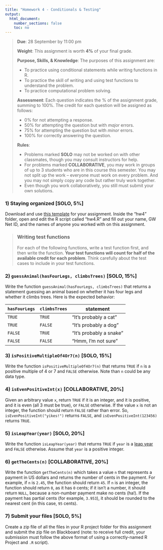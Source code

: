 ```yaml
---
title: "Homework 4 - Conditionals & Testing"
output:
  html_document:
    number_sections: false
    toc: no
---
```


> **Due**: 28 September by 11:00 pm
>
> **Weight**: This assignment is worth **4%** of your final grade.
>
> **Purpose, Skills, & Knowledge**: The purposes of this assignment are:
>
> - To practice using conditional statements while writing functions in R.
> - To practice the skill of writing and using test functions to understand the problem.
> - To practice computational problem solving.
>
> **Assessment**: Each question indicates the % of the assignment grade, summing to 100%. The credit for each question will be assigned as follows:
>
> - 0% for not attempting a response.
> - 50% for attempting the question but with _major_ errors.
> - 75% for attempting the question but with _minor_ errors.
> - 100% for correctly answering the question.
>
> **Rules**:
>
> - Problems marked **SOLO** may not be worked on with other classmates, though you may consult instructors for help.
> - For problems marked **COLLABORATIVE**, you may work in groups of up to 3 students who are in this course this semester. You may not split up the work -- everyone must work on every problem. And you may not simply copy any code but rather truly work together.
> - Even though you work collaboratively, you still must submit your own solutions.

### 1) Staying organized [SOLO, 5%]

Download and use [this template](hw_templates/hw4.zip) for your assignment. Inside the "hw4" folder, open and edit the R script called "hw4.R" and fill out your name, GW Net ID, and the names of anyone you worked with on this assignment.

> ### **Writing test functions**
> For each of the following functions, write a test function first, and then write the function. **Your test functions will count for half of the available credit for each problem**. Think carefully about the test cases to include in your test functions.

### 2) `guessAnimal(hasFourLegs, climbsTrees)` [SOLO, 15%]

Write the function `guessAnimal(hasFourLegs, climbsTrees)` that returns a statement guessing an animal based on whether it has four legs and whether it climbs trees. Here is the expected behavior:

<div style="width:500px">
`hasFourLegs` | `climbsTrees` | statement
--------------|---------------|-------------
`TRUE`  | `TRUE`  | "It's probably a cat"
`TRUE`  | `FALSE` | "It's probably a dog"
`FALSE` | `TRUE`  | "It's probably a snake"
`FALSE` | `FALSE` | "Hmm, I'm not sure"
</div>

### 3) `isPositiveMultipleOf4Or7(n)` [SOLO, 15%]

Write the function `isPositiveMultipleOf4Or7(n)` that returns `TRUE` if `n` is a positive multiple of 4 or 7 and `FALSE` otherwise. Note than `n` could be any data type.

### 4) `isEvenPositiveInt(x)` [COLLABORATIVE, 20%]

Given an arbitrary value `x`, return `TRUE` if it is an integer, and it is positive, and it is even (all 3 must be true), or `FALSE` otherwise. If the value `x` is not an integer, the function should return `FALSE` rather than error. So, `isEvenPositiveInt("yikes!")` returns `FALSE`, and `isEvenPositiveInt(123456)` returns `TRUE`.

### 5) `isLeapYear(year)` [SOLO, 20%]

Write the function `isLeapYear(year)` that returns `TRUE` if `year` is a [leap year](https://www.mathsisfun.com/leap-years.html) and `FALSE` otherwise. Assume that `year` is a positive integer.

### 6) `getTheCents(n)` [COLLABORATIVE, 20%]

Write the function `getTheCents(n)` which takes a value `n` that represents a payment in US dollars and returns the number of cents in the payment. For example, if `n` is `2.45`, the function should return `45`. If `n` is an integer, the function should return `0`, as it has `0` cents; if it isn't a number, it should return `NULL`, because a non-number payment make no cents (ha!). If the payment has partial cents (for example, `3.953`), it should be rounded to the nearest cent (in this case, `95` cents).

### 7) Submit your files [SOLO, 5%]

Create a zip file of all the files in your R project folder for this assignment and submit the zip file on Blackboard (note: to receive full credit, your submission must follow the above format of using a correctly-named R Project and `.R` script).
